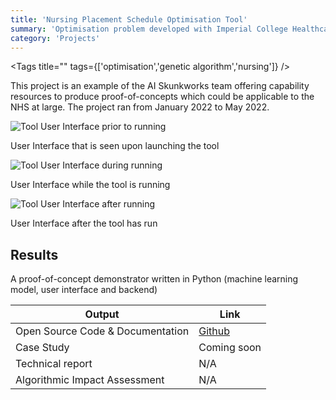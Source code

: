 ```yaml
---
title: 'Nursing Placement Schedule Optimisation Tool'
summary: 'Optimisation problem developed with Imperial College Healthcare Trust to produce optimised schedules for student nurses going on placement within the trust.'
category: 'Projects'
---
```


<Tags title="" tags={['optimisation','genetic algorithm','nursing']} />

This project is an example of the AI Skunkworks team offering capability resources to produce proof-of-concepts which could be applicable to the NHS at large. The project ran from January 2022 to May 2022.

![Tool User Interface prior to running](images/nursing-placement-optimisation/ui-before-running.png)

User Interface that is seen upon launching the tool

![Tool User Interface during running](images/nursing-placement-optimisation/ui-during-running.png)

User Interface while the tool is running

![Tool User Interface after running](images/nursing-placement-optimisation/ui-after-running.png)

User Interface after the tool has run

## Results

A proof-of-concept demonstrator written in Python (machine learning model, user interface and backend)

Output|Link
---|---
Open Source Code & Documentation|[Github](https://github.com/nhsx/skunkworks-nursing-placement-schedule-optimisation)
Case Study|Coming soon
Technical report|N/A
Algorithmic Impact Assessment|N/A
